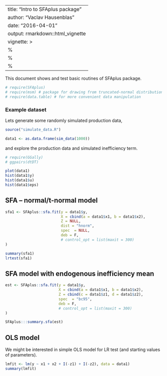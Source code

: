 ---
title: "Intro to SFAplus package"
author: "Vaclav Hausenblas"
date: "2016-04-01"
output: rmarkdown::html_vignette
vignette: >
  %\VignetteIndexEntry{Vignette Title}
  %\VignetteEngine{knitr::rmarkdown}
  %\VignetteEncoding{UTF-8}
  ---
  
  This document shows and test basic routines of SFAplus package.
  
  ```r
# require(SFAplus)
# require(msm) # package for drawing from truncated-normal distribution
# require(data.table) # for more convenient data manipulation
```


### Example dataset

Lets generate some randomly simulated production data,

```r
source("simulate_data.R")

data1 <- as.data.frame(sim_data(1000))

```

and explore the production data and simulated inefficiency term.

```r
# require(GGally)
# ggpairs(dtDT)

plot(data1)
hist(data1$y)
hist(data1$u)
hist(data1$eps)

```
## SFA -- normal/t-normal model

```r

sfa1 <- SFAplus::sfa.fit(y = data1$y,
                         X = cbind(a = data1$x1, b = data1$x2),
                         Z = NULL,    
                         dist = "hnorm",
                         spec  = NULL,
                         deb = F,
                         # control_opt = list(maxit = 300)
)

summary(sfa1)
lrtest(sfa1)
```


## SFA model with endogenous inefficiency mean 

```r

est <- SFAplus::sfa.fit(y = data1$y,
                        X = cbind(a = data1$x1, b = data1$x2),
                        Z = cbind(c = data1$z1, d = data1$z2),
                        spec  = "bc95",
                        deb = F,
                        # control_opt = list(maxit = 300)
)

SFAplus:::summary.sfa(est)
```


## OLS model

We might be interested in simple OLS model for LR test (and starting values of parameters).

```r

lmfit <- lm(y ~ x1 + x2 + I(-z1) + I(-z2), data = data1)
summary(lmfit)

```



